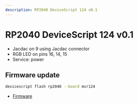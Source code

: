 ```yaml
---
description: RP2040 DeviceScript 124 v0.1
---
```

# RP2040 DeviceScript 124 v0.1




- Jacdac on 9 using Jacdac connector
- RGB LED on pins 16, 14, 15
- Service: power




## Firmware update

```bash
devicescript flash rp2040 --board msr124
```


- [Firmware](https://github.com/microsoft/jacdac-pico/releases/latest/download/devicescript-rp2040-msr124.uf2)